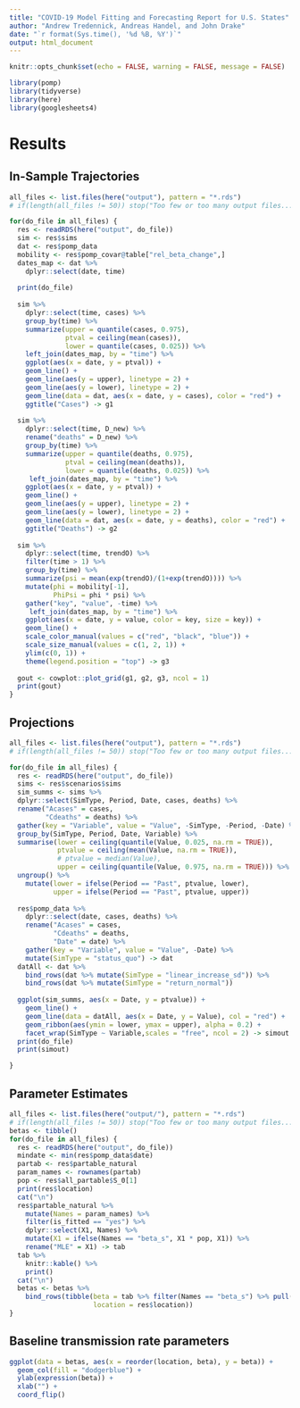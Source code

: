 ```yaml
---
title: "COVID-19 Model Fitting and Forecasting Report for U.S. States"
author: "Andrew Tredennick, Andreas Handel, and John Drake"
date: "`r format(Sys.time(), '%d %B, %Y')`"
output: html_document
---
```


```r
knitr::opts_chunk$set(echo = FALSE, warning = FALSE, message = FALSE)
```

```r
library(pomp)
library(tidyverse)
library(here)
library(googlesheets4)
```


# Results

## In-Sample Trajectories

```r
all_files <- list.files(here("output"), pattern = "*.rds")
# if(length(all_files != 50)) stop("Too few or too many output files...")

for(do_file in all_files) {
  res <- readRDS(here("output", do_file))
  sim <- res$sims
  dat <- res$pomp_data
  mobility <- res$pomp_covar@table["rel_beta_change",]
  dates_map <- dat %>%
    dplyr::select(date, time)
  
  print(do_file)
  
  sim %>%
    dplyr::select(time, cases) %>%
    group_by(time) %>%
    summarize(upper = quantile(cases, 0.975),
              ptval = ceiling(mean(cases)),
              lower = quantile(cases, 0.025)) %>%
    left_join(dates_map, by = "time") %>%
    ggplot(aes(x = date, y = ptval)) +
    geom_line() +
    geom_line(aes(y = upper), linetype = 2) +
    geom_line(aes(y = lower), linetype = 2) +
    geom_line(data = dat, aes(x = date, y = cases), color = "red") +
    ggtitle("Cases") -> g1
  
  sim %>%
    dplyr::select(time, D_new) %>%
    rename("deaths" = D_new) %>%
    group_by(time) %>%
    summarize(upper = quantile(deaths, 0.975),
              ptval = ceiling(mean(deaths)),
              lower = quantile(deaths, 0.025)) %>%
     left_join(dates_map, by = "time") %>%
    ggplot(aes(x = date, y = ptval)) +
    geom_line() +
    geom_line(aes(y = upper), linetype = 2) +
    geom_line(aes(y = lower), linetype = 2) +
    geom_line(data = dat, aes(x = date, y = deaths), color = "red") +
    ggtitle("Deaths") -> g2
  
  sim %>%
    dplyr::select(time, trendO) %>%
    filter(time > 1) %>%
    group_by(time) %>%
    summarize(psi = mean(exp(trendO)/(1+exp(trendO)))) %>%
    mutate(phi = mobility[-1],
           PhiPsi = phi * psi) %>%
    gather("key", "value", -time) %>%
     left_join(dates_map, by = "time") %>%
    ggplot(aes(x = date, y = value, color = key, size = key)) +
    geom_line() +
    scale_color_manual(values = c("red", "black", "blue")) +
    scale_size_manual(values = c(1, 2, 1)) +
    ylim(c(0, 1)) +
    theme(legend.position = "top") -> g3
  
  gout <- cowplot::plot_grid(g1, g2, g3, ncol = 1)
  print(gout)
}
``` 

## Projections

```r
all_files <- list.files(here("output"), pattern = "*.rds")
# if(length(all_files != 50)) stop("Too few or too many output files...")

for(do_file in all_files) {
  res <- readRDS(here("output", do_file))
  sims <- res$scenarios$sims
  sim_summs <- sims %>%
  dplyr::select(SimType, Period, Date, cases, deaths) %>%
  rename("Acases" = cases,
         "Cdeaths" = deaths) %>%
  gather(key = "Variable", value = "Value", -SimType, -Period, -Date) %>%
  group_by(SimType, Period, Date, Variable) %>%
  summarise(lower = ceiling(quantile(Value, 0.025, na.rm = TRUE)),
            ptvalue = ceiling(mean(Value, na.rm = TRUE)),
            # ptvalue = median(Value),
            upper = ceiling(quantile(Value, 0.975, na.rm = TRUE))) %>%
  ungroup() %>%
    mutate(lower = ifelse(Period == "Past", ptvalue, lower),
           upper = ifelse(Period == "Past", ptvalue, upper))
  
  res$pomp_data %>%
    dplyr::select(date, cases, deaths) %>%
    rename("Acases" = cases,
           "Cdeaths" = deaths,
           "Date" = date) %>%
    gather(key = "Variable", value = "Value", -Date) %>%
    mutate(SimType = "status_quo") -> dat
  datAll <- dat %>%
    bind_rows(dat %>% mutate(SimType = "linear_increase_sd")) %>%
    bind_rows(dat %>% mutate(SimType = "return_normal"))
  
  ggplot(sim_summs, aes(x = Date, y = ptvalue)) +
    geom_line() +
    geom_line(data = datAll, aes(x = Date, y = Value), col = "red") +
    geom_ribbon(aes(ymin = lower, ymax = upper), alpha = 0.2) +
    facet_wrap(SimType ~ Variable,scales = "free", ncol = 2) -> simout
  print(do_file)
  print(simout)

}
```

## Parameter Estimates
```r
all_files <- list.files(here("output/"), pattern = "*.rds")
# if(length(all_files != 50)) stop("Too few or too many output files...")
betas <- tibble()
for(do_file in all_files) {
  res <- readRDS(here("output", do_file))
  mindate <- min(res$pomp_data$date)
  partab <- res$partable_natural
  param_names <- rownames(partab)
  pop <- res$all_partable$S_0[1]
  print(res$location)
  cat("\n")
  res$partable_natural %>%
    mutate(Names = param_names) %>%
    filter(is_fitted == "yes") %>%
    dplyr::select(X1, Names) %>%
    mutate(X1 = ifelse(Names == "beta_s", X1 * pop, X1)) %>%
    rename("MLE" = X1) -> tab
  tab %>%
    knitr::kable() %>%
    print()
  cat("\n")
  betas <- betas %>%
    bind_rows(tibble(beta = tab %>% filter(Names == "beta_s") %>% pull(MLE),
                     location = res$location))
}
```

## Baseline transmission rate parameters

```r
ggplot(data = betas, aes(x = reorder(location, beta), y = beta)) +
  geom_col(fill = "dodgerblue") +
  ylab(expression(beta)) +
  xlab("") +
  coord_flip()
```
